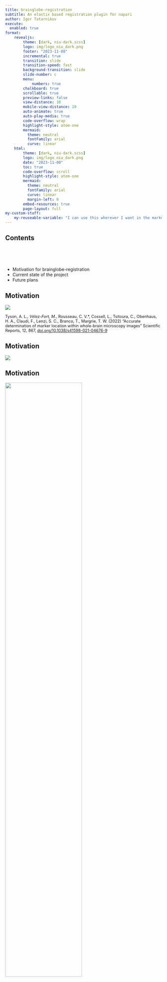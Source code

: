 ```yaml
---
title: brainglobe-registration
subtitle: An elastix based registration plugin for napari
author: Igor Tatarnikov
execute: 
  enabled: true
format:
    revealjs:
        theme: [dark, niu-dark.scss]
        logo: img/logo_niu_dark.png
        footer: "2023-11-08"
        incremental: true
        transition: slide
        transition-speed: fast
        background-transition: slide
        slide-number: c
        menu:
            numbers: true
        chalkboard: true
        scrollable: true
        preview-links: false
        view-distance: 10
        mobile-view-distance: 10
        auto-animate: true
        auto-play-media: true
        code-overflow: wrap
        highlight-style: atom-one
        mermaid: 
          theme: neutral
          fontFamily: arial
          curve: linear
    html:
        theme: [dark, niu-dark.scss]
        logo: img/logo_niu_dark.png
        date: "2023-11-08"
        toc: true
        code-overflow: scroll
        highlight-style: atom-one
        mermaid: 
          theme: neutral
          fontFamily: arial
          curve: linear
          margin-left: 0
        embed-resources: true
        page-layout: full
my-custom-stuff:
    my-reuseable-variable: "I can use this wherever I want in the markdown, and change it in only once place :)"
---
```


## Contents

::: {style="margin-top: 80px"}
* Motivation for brainglobe-registration
* Current state of the project
* Future plans
:::

## Motivation

![](img/Accurate_determination_of_marker_location_Fig1.png){fig-align="center"}

::: {style="font-size: 0.8rem"}
Tyson, A. L.*, Vélez-Fort, M.*, Rousseau, C. V.*, Cossell, L., Tsitoura, C., Obenhaus, H. A., Claudi, F., Lenzi, S. C., Branco, T., Margrie, T. W. (2022) “Accurate determination of marker location within whole-brain microscopy images” Scientific Reports, 12, 867, [doi.org/10.1038/s41598-021-04676-9](https://doi.org/10.1038/s41598-021-04676-9)
:::

## Motivation

![](img/2D_Example1.png){.absolute left=0 right=0 bottom=0 top=0 style="margin: auto auto;"}
<!-- ![](img/2D_Example1.png){fig-align="center"} -->

## Motivation

![](img/2D_Example2.png){.absolute width="70%" left=0 right=0 bottom=0 top=0 style="margin: auto auto;"}

## Motivation

![](img/2D_Example3.png){.absolute left=0 right=0 bottom=0 top=0 style="margin: auto auto;"}

## Motivation

::: {style="margin-top: 80px"}
* Axioscan slide scanner
* Need pipeline for this data
* Show some images from Axioscan
* Mention the serial section 2-photon microscopes and how people use them because they're "easy"
:::

## Scientific Requirements

::: {style="margin-top: 80px"}
* 2D sections (any orientation, inc some damage)
* Whole brains
* Thick sections (e.g. from tissue clearing, acute recordings)
* Small blocks (e.g. from tissue clearing or expansion microscopy)
:::

## Tech Requirements

::: {style="margin-top: 80px;"}
* Python-based (compatibility with BrainGlobe)
* Includes a napari plugin for pre-processing and compatibility with BrainGlobe ecosystem
* Registration using itk-elastix due to community support and existing parameter sets
* Includes default preprocessing options
* Registers to any BrainGlobe atlas
* Compatible with downstream BrainGlobe tools
* Compatible with other napari plugins
:::

## Mockup

![](img/BrainGlobe_Registration_MockUp.png)

## Current state of the project

::: {style="margin-top: 80px;"}
* Demo!
:::

## Current holdups

::: {style="margin-top: 80px;"}
* Start time for DefaultParameterObject
:::

## Future plans

::: {style="margin-top: 80px;"}
* Data preprocessing
* Registering damaged 2D slices
* Optimising registration parameters to provide a good default
* Creating a pipeline to take images from the SlideScanner and register them to an atlas
* Registering arbitrary 3D volumes
:::
